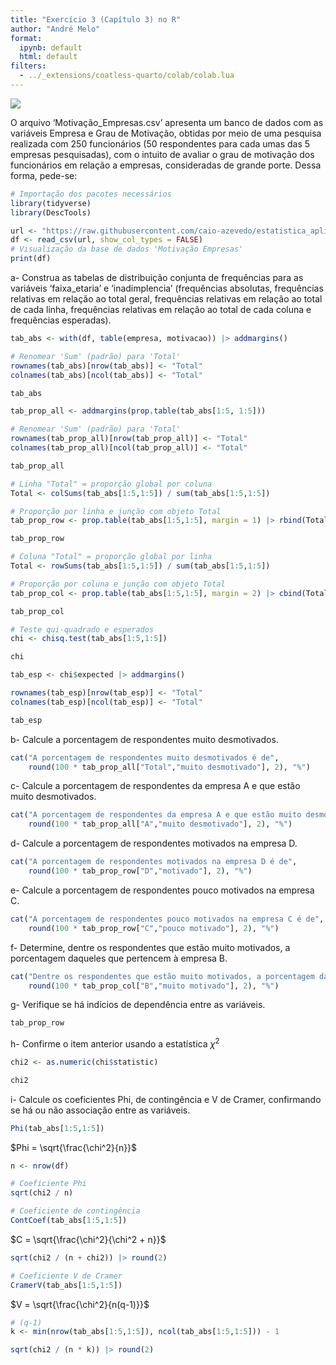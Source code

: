 ```yaml
---
title: "Exercício 3 (Capítulo 3) no R"
author: "André Melo"
format:
  ipynb: default
  html: default
filters:
  - ../_extensions/coatless-quarto/colab/colab.lua
---
```


[![](https://colab.research.google.com/assets/colab-badge.svg)](https://colab.research.google.com/github/drewmelo/tasks-favero/blob/master/capitulo3/cap3_exerc7.ipynb)

O arquivo 'Motivação_Empresas.csv' apresenta um banco de dados com as variáveis Empresa e Grau de Motivação, obtidas por meio de uma pesquisa realizada com 250 funcionários (50 respondentes para cada umas das 5 empresas pesquisadas), com o intuito de avaliar o grau de motivação dos funcionários em relação a empresas, consideradas de grande porte. Dessa forma, pede-se:

```r
# Importação dos pacotes necessários
library(tidyverse)
library(DescTools)
```


```r
url <- "https://raw.githubusercontent.com/caio-azevedo/estatistica_aplicada/refs/heads/main/Semana%201/Motiva%C3%A7%C3%A3o_Empresas.csv"
df <- read_csv(url, show_col_types = FALSE)
# Visualização da base de dados 'Motivação Empresas'
print(df)
```

a- Construa as tabelas de distribuição conjunta de frequências para as variáveis 'faixa_etaria' e 'inadimplencia' (frequências absolutas, frequências relativas em relação ao total geral, frequências relativas em relação ao total de cada linha, frequências relativas em relação ao total de cada coluna e frequências esperadas).

```r
tab_abs <- with(df, table(empresa, motivacao)) |> addmargins()

# Renomear 'Sum' (padrão) para 'Total'
rownames(tab_abs)[nrow(tab_abs)] <- "Total"
colnames(tab_abs)[ncol(tab_abs)] <- "Total"

tab_abs
```


```r
tab_prop_all <- addmargins(prop.table(tab_abs[1:5, 1:5]))

# Renomear 'Sum' (padrão) para 'Total'
rownames(tab_prop_all)[nrow(tab_prop_all)] <- "Total"
colnames(tab_prop_all)[ncol(tab_prop_all)] <- "Total"

tab_prop_all
```


```r
# Linha "Total" = proporção global por coluna
Total <- colSums(tab_abs[1:5,1:5]) / sum(tab_abs[1:5,1:5])

# Proporção por linha e junção com objeto Total
tab_prop_row <- prop.table(tab_abs[1:5,1:5], margin = 1) |> rbind(Total) |> round(3)

tab_prop_row
```


```r
# Coluna "Total" = proporção global por linha
Total <- rowSums(tab_abs[1:5,1:5]) / sum(tab_abs[1:5,1:5])

# Proporção por coluna e junção com objeto Total
tab_prop_col <- prop.table(tab_abs[1:5,1:5], margin = 2) |> cbind(Total) |> round(3)

tab_prop_col
```


```r
# Teste qui-quadrado e esperados
chi <- chisq.test(tab_abs[1:5,1:5])

chi
```


```r
tab_esp <- chi$expected |> addmargins()

rownames(tab_esp)[nrow(tab_esp)] <- "Total"
colnames(tab_esp)[ncol(tab_esp)] <- "Total"

tab_esp
```

b- Calcule a porcentagem de respondentes muito desmotivados.
```r
cat("A porcentagem de respondentes muito desmotivados é de",
    round(100 * tab_prop_all["Total","muito desmotivado"], 2), "%")
```

c- Calcule a porcentagem de respondentes da empresa A e que estão muito desmotivados.
```r
cat("A porcentagem de respondentes da empresa A e que estão muito desmotivados é de",
    round(100 * tab_prop_all["A","muito desmotivado"], 2), "%")
```

d- Calcule a porcentagem de respondentes motivados na empresa D.
```r
cat("A porcentagem de respondentes motivados na empresa D é de",
    round(100 * tab_prop_row["D","motivado"], 2), "%")
```

e- Calcule a porcentagem de respondentes pouco motivados na empresa C.
```r
cat("A porcentagem de respondentes pouco motivados na empresa C é de",
    round(100 * tab_prop_row["C","pouco motivado"], 2), "%")
```

f- Determine, dentre os respondentes que estão muito motivados, a porcentagem daqueles que pertencem à empresa B.
```r
cat("Dentre os respondentes que estão muito motivados, a porcentagem daqueles que pertencem à empresa B é de",
    round(100 * tab_prop_col["B","muito motivado"], 2), "%")
```

g- Verifique se há indícios de dependência entre as variáveis.
```r
tab_prop_row
```

h- Confirme o item anterior usando a estatística $\chi^2$
```r
chi2 <- as.numeric(chi$statistic)

chi2
```

i- Calcule os coeficientes Phi, de contingência e V de Cramer, confirmando se há ou não associação entre as variáveis.
```r
Phi(tab_abs[1:5,1:5])
```

$Phi = \sqrt{\frac{\chi^2}{n}}$
```r
n <- nrow(df)

# Coeficiente Phi
sqrt(chi2 / n)
```


```r
# Coeficiente de contingência
ContCoef(tab_abs[1:5,1:5])
```

$C = \sqrt{\frac{\chi^2}{\chi^2 + n}}$
```r
sqrt(chi2 / (n + chi2)) |> round(2)
```

```r
# Coeficiente V de Cramer
CramerV(tab_abs[1:5,1:5])
```

$V = \sqrt{\frac{\chi^2}{n(q-1)}}$
```r
# (q-1)
k <- min(nrow(tab_abs[1:5,1:5]), ncol(tab_abs[1:5,1:5])) - 1

sqrt(chi2 / (n * k)) |> round(2)
```